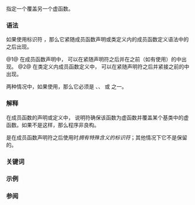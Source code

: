 {{title|{{tt|override}} 说明符 {{mark since c++11}}}}
{{cpp/language/classes/navbar}}

指定一个{{rlp|virtual|虚函数}}覆盖另一个虚函数。

===语法===
如果使用标识符 {{tt|override}}，那么它紧随成员函数声明或类定义内的成员函数定义语法中的{{rlp|function|声明符}}之后出现。

{{sdsc begin}}
{{sdsc|num=1|{{spar|声明符}} {{spar optional|虚说明符序列}} {{spar optional|纯说明符}}}}
{{sdsc|num=2|{{spar|声明符}} {{spar optional|虚说明符序列}} {{spar|函数体}}}}
{{sdsc end}}
@1@ 在成员函数声明中，{{tt|override}} 可以在紧随声明符之后并在{{rlp|abstract_class|{{spar sep|纯说明符}}}}之前（如有使用）的{{spar sep|虚说明符序列}}中出现。
@2@ 在类定义内成员函数定义中，{{tt|override}} 可以在紧随声明符之后并紧接{{spar sep|函数体}}之前的{{spar sep|虚说明符序列}}中出现。

两种情况中，如果使用{{spar|虚说明符序列}}，那么它必须是 {{tt|override}}、{{rlpt|final}}、{{c/core|final override}} 或 {{c/core|override final}} 之一。

===解释===
在成员函数的声明或定义中，{{c/core|override}} 说明符确保该函数为虚函数并覆盖某个基类中的虚函数。如果不是这样，那么程序非良构。

{{tt|override}} 是在成员函数声明符之后使用时''拥有特殊含义的标识符''；其他情况下它不是保留的{{lt|cpp/keyword|关键词}}。

===关键词===
{{ltt|cpp/identifier_with_special_meaning/override}}

===示例===
{{example
|code=
#include &lt;iostream&gt;

struct A
{
    virtual void foo();
    void bar();
    virtual ~A();
};

// struct A 的成员函数定义：
void A::foo() { std::cout &lt;&lt; "A::foo();\n"; }
A::~A() { std::cout &lt;&lt; "A::~A();\n"; }

struct B : A
{
//  void foo() const override; // 错误：B::foo 并不覆盖 A::foo
                               // （签名不匹配）
    void foo() override; // OK: B::foo 覆盖 A::foo
//  void bar() override; // 错误：A::bar 不是虚函数
    ~B() override; // OK: `override` 也能用于如析构函数这样的虚特殊成员函数
    void override(); // OK，成员函数名，并非保留关键词
};

// struct B 的成员函数定义：
void B::foo() { std::cout &lt;&lt; "B::foo();\n"; }
B::~B() { std::cout &lt;&lt; "B::~B();\n"; }
void B::override() { std::cout &lt;&lt; "B::override();\n"; }

int main()
{
    B b;
    b.foo();
    b.override(); // OK，调用成员函数 `override()`
    int override{42}; // OK，定义整数变量
    std::cout &lt;&lt; "override: " &lt;&lt; override &lt;&lt; '\n';
}
|output=
B::foo();
B::override();
override: 42
B::~B();
A::~A();
}}

===参阅===
{{dsc begin}}
{{dsc inc|cpp/language/dsc final}}
{{dsc end}}

{{langlinks|de|en|es|fr|it|ja|pt|ru}}